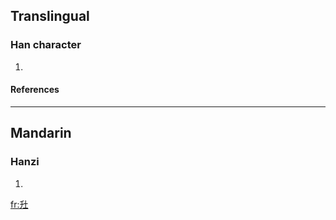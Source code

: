 ==Translingual==
===Han character===
{{Han char|rn=32|rad=土|as=03|sn=6|four=|canj=竹十土 (HJG)}}
# {{defn|Han|sort=土03}}
====References====
{{Han ref|kx=0224.120|dkj=04891|hdz=10419.080|uh=5731|ud=22321}}
----
==Mandarin==
===Hanzi===
{{cmn-hanzi|pin=[[chǎng]] (chang3), [[qiān]] (qian1)|wg=ch'ang<sup>3</sup>, ch'ien<sup>1</sup>}}
# {{defn|Mandarin}}

[[fr:圱]]